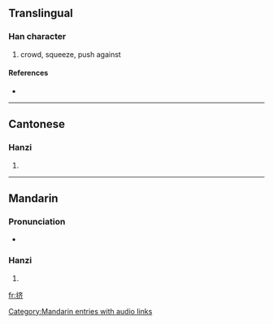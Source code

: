 {{also|擠}}
==Translingual==

===Han character===
{{Han char|rn=64|rad=手|as=06|sn=9|four=|canj=手卜大中 (QYKL)}}

# crowd, squeeze, push against

====References====
* {{Han ref|kx=0431.171|hdz=31875.020|uh=6324|ud=25380}}

----

==Cantonese==

===Hanzi===
{{yue-hanzi|jyut=|y=jai1}}

# {{defn|Cantonese}}

----

==Mandarin==

===Pronunciation===
*{{audio|zh-jǐ.ogg|audio}}

===Hanzi===
{{cmn-hanzi|tra=擠|pin=[[jǐ]] ([[ji3]]), [[xián]] ([[xian2]])|wg=chi<sup>3</sup>, hsien<sup>2</sup>}}

# {{defn|Mandarin}}

[[Category:Mandarin entries with audio links]]
[[fr:挤]]